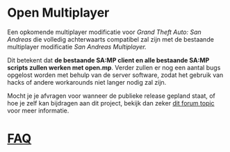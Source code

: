 # Open Multiplayer

Een opkomende multiplayer modificatie voor _Grand Theft Auto: San Andreas_ die volledig achterwaarts
compatibel zal zijn met de bestaande multiplayer modificatie _San Andreas Multiplayer._

Dit betekent dat **de bestaande SA:MP client en alle bestaande SA:MP scripts zullen werken met
open.mp**. Verder zullen er nog een aantal bugs opgelost worden met behulp van de server software,
zodat het gebruik van hacks of andere workarounds niet langer nodig zal zijn.

Mocht je je afvragen voor wanneer de publieke release gepland staat, of hoe je zelf kan bijdragen
aan dit project, bekijk dan zeker [dit forum topic](https://www.burgershot.gg/showthread.php?tid=99)
voor meer informatie.

# [FAQ](/faq)
